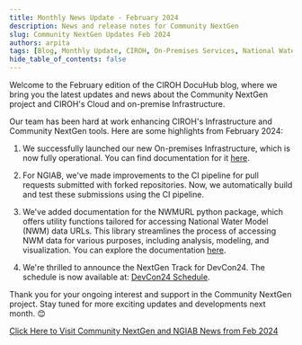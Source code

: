 ```yaml
---
title: Monthly News Update - February 2024
description: News and release notes for Community NextGen
slug: Community NextGen Updates Feb 2024
authors: arpita
tags: [Blog, Monthly Update, CIROH, On-Premises Services, National Water Model]
hide_table_of_contents: false
---
```

Welcome to the February edition of the CIROH DocuHub blog, where we bring you the latest updates and news about the Community NextGen project and CIROH's Cloud and on-premise Infrastructure.

Our team has been hard at work enhancing CIROH's Infrastructure and Community NextGen tools. Here are some highlights from February 2024:

1. We successfully launched our new On-premises Infrastructure, which is now fully operational. You can find documentation for it [here](/docs/services/on-prem/).
<!-- truncate -->
2. For NGIAB, we've made improvements to the CI pipeline for pull requests submitted with forked repositories. Now, we automatically build and test these submissions using the CI pipeline.

3. We've added documentation for the NWMURL python package, which offers utility functions tailored for accessing National Water Model (NWM) data URLs. This library streamlines the process of accessing NWM data for various purposes, including analysis, modeling, and visualization. You can explore the documentation [here](/docs/products/data-management/dataaccess/).

4. We're thrilled to announce the NextGen Track for DevCon24. The schedule is now available at: [DevCon24 Schedule](https://ciroh.ua.edu/devconference/).

Thank you for your ongoing interest and support in the Community NextGen project. Stay tuned for more exciting updates and developments next month. 😊

[Click Here to Visit Community NextGen and NGIAB News from Feb 2024](https://docs.ciroh.org/news/)